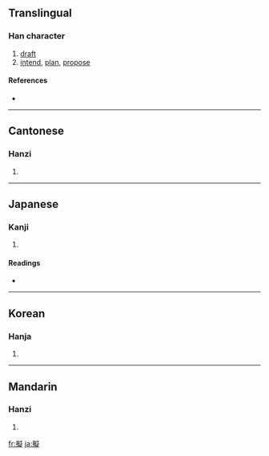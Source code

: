 {{also|儗|拟}}
==Translingual==

===Han character===
{{Han char|rn=64|rad=手|as=14|sn=17|four=5708<sub>1</sub>|canj=手心大人 (QPKO)|ids=⿰[[扌]][[疑]]}}

# [[draft]]
# [[intend]], [[plan]], [[propose]]

====References====
* {{Han ref|kx=0460.170|dkj=12870|dj=0809.060|hdz=31975.040|uh=64EC|ud=25836|bh=C0C0|bd=49344}}

----

==Cantonese==

===Hanzi===
{{yue-hanzi|jyut=|y=yi5|sim=拟}}

# {{defn|Cantonese}}

----

==Japanese==

===Kanji===
{{ja-kanji|grade=c|rs=手14}}

# {{defn|Japanese}}

====Readings====
* {{ja-readings|on=[[ぎ]] (gi)|kun=[[なぞらえる]] (nazoraeru), [[はかる]] (hakaru), [[まがい]] (magai)}}

----

==Korean==

===Hanja===
{{ko-hanja|hangeul=의|eumhun=|rv=ui|mr=ŭi|y=uy}}

# {{defn|Korean}}

----

==Mandarin==

===Hanzi===
{{cmn-hanzi|sim=拟|pin=[[nǐ]] ([[ni3]])|wg=ni<sup>3</sup>}}

# {{defn|Mandarin}}

[[fr:擬]]
[[ja:擬]]